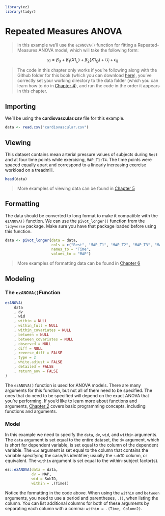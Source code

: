```r
library(ez)
library(tidyr)
```

# Repeated Measures ANOVA

> In this example we'll use the `ezANOVA()` function for fitting a Repeated-Measures ANOVA model, which will take the following form: 

$$y_i=\beta_0+\beta_1\left(X1_L\right)+\beta_2\left(X1_Q\right)+U_i+\epsilon_{ij}$$

> The code in this chapter only works if you're following along with the Github folder for this book (which you can download [here](https://github.com/JasonDude16/Statistical-Analysis-Folder)), you've correctly set your working directory to the data folder (which you can learn how to do in [Chapter 4](#CH4)), and run the code in the order it appears in this chapter. 

## Importing {-}
We'll be using the **cardiovascular.csv** file for this example. 

```r
data <- read.csv("cardiovascular.csv")
```

## Viewing {-}
This dataset contains mean arterial pressure values of subjects during `Rest` and at four time points while exercising, `MAP_T1:T4`. The time points were spaced equally apart and correspond to a linearly increasing exercise workload on a treadmill. 

```r
head(data)
```

> More examples of viewing data can be found in [Chapter 5](#CH5)

## Formatting {-}
The data should be converted to long format to make it compatible with the `ezANOVA()` function. We can use the `pivot_longer()` function from the `tidyverse` package. Make sure you have that package loaded before using this function.

```r
data <- pivot_longer(data = data, 
                     cols = c("Rest", "MAP_T1", "MAP_T2", "MAP_T3", "MAP_T4"),
                     names_to = "Time",
                     values_to = "MAP")
```

> More examples of formatting data can be found in [Chapter 6](#CH6)

## Modeling {-}

### The `ezANOVA()`Function {-}

```r
ezANOVA(
    data
    , dv
    , wid
    , within = NULL
    , within_full = NULL
    , within_covariates = NULL
    , between = NULL
    , between_covariates = NULL
    , observed = NULL
    , diff = NULL
    , reverse_diff = FALSE
    , type = 2
    , white.adjust = FALSE
    , detailed = FALSE
    , return_aov = FALSE
)
```

The `ezANOVA()` function is used for ANOVA models. There are many arguments for this function, but not all of them need to be specified. The ones that do need to be specified will depend on the exact ANOVA that you're performing. If you'd like to learn more about functions and arguments, [Chapter 2](#CH2) covers basic programming concepts, including functions and arguments.

### Model {-}
In this example we need to specify the `data`, `dv`, `wid`, and `within` arguments. The `data` argument is set equal to the entire dataset, the `dv` argument, which is short for dependent variable, is set equal to the column of the dependent variable. The `wid` argument is set equal to the column that contains the variable specifying the case/Ss identifier; usually the `subID` column, or equivalent. The `within` argument is set equal to the within-subject factor(s). 

```r
ez::ezANOVA(data = data, 
            dv = MAP, 
            wid = SubID, 
            within = .(Time))
```

Notice the formatting in the code above. When using the `within` and `between` arguments, you need to use a period and parentheses, `.()`, when listing the column. You can list additional columns for both of these arguments by separating each column with a comma: `within = .(Time, Column2)`.
